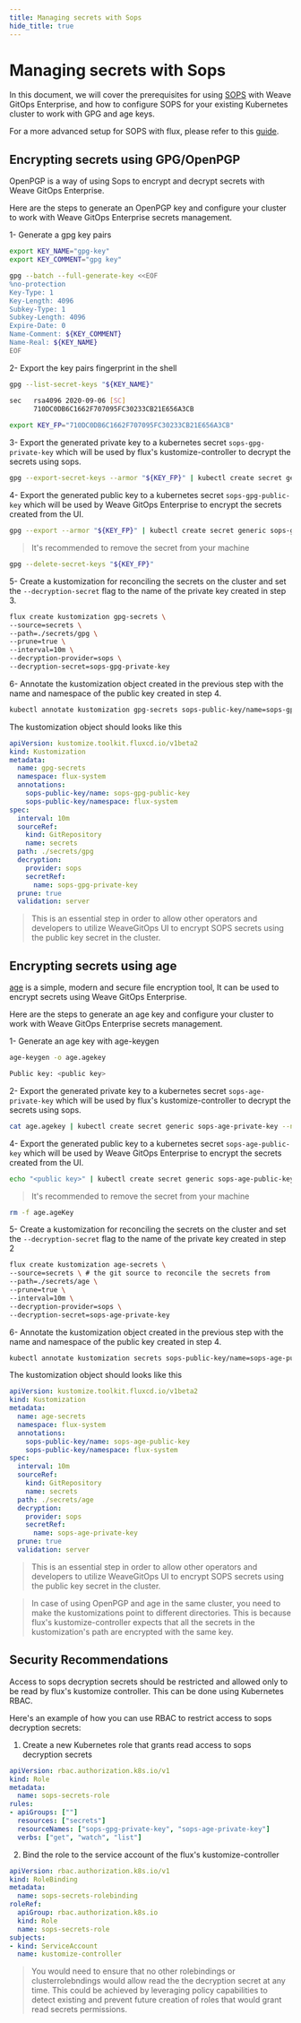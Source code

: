 ```yaml
---
title: Managing secrets with Sops
hide_title: true
---
```


# Managing secrets with Sops


In this document, we will cover the prerequisites for using [SOPS](https://github.com/mozilla/sops) with Weave GitOps Enterprise, and how to configure SOPS for your existing Kubernetes cluster to work with GPG and age keys.

For a more advanced setup for SOPS with flux, please refer to this [guide](https://fluxcd.io/flux/guides/mozilla-sops/). 


## Encrypting secrets using GPG/OpenPGP

OpenPGP is a way of using Sops to encrypt and decrypt secrets with Weave GitOps Enterprise.

Here are the steps to generate an OpenPGP key and configure your cluster to work with Weave GitOps Enterprise secrets management.

1- Generate a gpg key pairs

```bash
export KEY_NAME="gpg-key"
export KEY_COMMENT="gpg key"

gpg --batch --full-generate-key <<EOF
%no-protection
Key-Type: 1
Key-Length: 4096
Subkey-Type: 1
Subkey-Length: 4096
Expire-Date: 0
Name-Comment: ${KEY_COMMENT}
Name-Real: ${KEY_NAME}
EOF
```

2- Export the key pairs fingerprint in the shell
```bash
gpg --list-secret-keys "${KEY_NAME}"

sec   rsa4096 2020-09-06 [SC]
      710DC0DB6C1662F707095FC30233CB21E656A3CB
      
export KEY_FP="710DC0DB6C1662F707095FC30233CB21E656A3CB"
```

3- Export the generated private key to a kubernetes secret `sops-gpg-private-key` which will be used by flux's kustomize-controller to decrypt the secrets using sops.

```bash
gpg --export-secret-keys --armor "${KEY_FP}" | kubectl create secret generic sops-gpg-private-key --namespace=flux-system --from-file=sops.asc=/dev/stdin
```

4- Export the generated public key to a kubernetes secret `sops-gpg-public-key` which will be used by Weave GitOps Enterprise to encrypt the secrets created from the UI.

```bash
gpg --export --armor "${KEY_FP}" | kubectl create secret generic sops-gpg-public-key --namespace=flux-system --from-file=sops.asc=/dev/stdin
```

> It's recommended to remove the secret from your machine

```bash
gpg --delete-secret-keys "${KEY_FP}"
```

5- Create a kustomization for reconciling the secrets on the cluster and set the `--decryption-secret` flag to the name of the private key created in step 3.

```bash
flux create kustomization gpg-secrets \
--source=secrets \
--path=./secrets/gpg \
--prune=true \
--interval=10m \
--decryption-provider=sops \
--decryption-secret=sops-gpg-private-key
```

6- Annotate the kustomization object created in the previous step with the name and namespace of the public key created in step 4.

```bash
kubectl annotate kustomization gpg-secrets sops-public-key/name=sops-gpg-public-key sops-public-key/namespace=flux-system
```

The kustomization object should looks like this

```yaml
apiVersion: kustomize.toolkit.fluxcd.io/v1beta2
kind: Kustomization
metadata:
  name: gpg-secrets
  namespace: flux-system
  annotations:
    sops-public-key/name: sops-gpg-public-key
    sops-public-key/namespace: flux-system
spec:
  interval: 10m
  sourceRef:
    kind: GitRepository
    name: secrets
  path: ./secrets/gpg
  decryption:
    provider: sops
    secretRef:
      name: sops-gpg-private-key
  prune: true
  validation: server
```

> This is an essential step in order to allow other operators and developers to utilize WeaveGitOps UI to encrypt SOPS secrets using the public key secret in the cluster.

## Encrypting secrets using age

[age](https://github.com/FiloSottile/age) is a simple, modern and secure file encryption tool, It can be used to encrypt secrets using Weave GitOps Enterprise.

Here are the steps to generate an age key and configure your cluster to work with Weave GitOps Enterprise secrets management.

1- Generate an age key with age-keygen

```bash
age-keygen -o age.agekey

Public key: <public key>
```

2- Export the generated private key to a kubernetes secret `sops-age-private-key` which will be used by flux's kustomize-controller to decrypt the secrets using sops.

```bash
cat age.agekey | kubectl create secret generic sops-age-private-key --namespace=flux-system --from-file=age.agekey=/dev/stdin
```

4- Export the generated public key to a kubernetes secret `sops-age-public-key` which will be used by Weave GitOps Enterprise to encrypt the secrets created from the UI.

```bash
echo "<public key>" | kubectl create secret generic sops-age-public-key --namespace=flux-system --from-file=age.agekey=/dev/stdin
```

> It's recommended to remove the secret from your machine

```bash
rm -f age.ageKey
```

5- Create a kustomization for reconciling the secrets on the cluster and set the `--decryption-secret` flag to the name of the private key created in step 2

```bash
flux create kustomization age-secrets \
--source=secrets \ # the git source to reconcile the secrets from
--path=./secrets/age \
--prune=true \
--interval=10m \
--decryption-provider=sops \
--decryption-secret=sops-age-private-key
```

6- Annotate the kustomization object created in the previous step with the name and namespace of the public key created in step 4.

```bash
kubectl annotate kustomization secrets sops-public-key/name=sops-age-public-key sops-public-key/namespace=flux-system
```

The kustomization object should looks like this

```yaml
apiVersion: kustomize.toolkit.fluxcd.io/v1beta2
kind: Kustomization
metadata:
  name: age-secrets
  namespace: flux-system
  annotations:
    sops-public-key/name: sops-age-public-key
    sops-public-key/namespace: flux-system
spec:
  interval: 10m
  sourceRef:
    kind: GitRepository
    name: secrets
  path: ./secrets/age
  decryption:
    provider: sops
    secretRef:
      name: sops-age-private-key
  prune: true
  validation: server
```

> This is an essential step in order to allow other operators and developers to utilize WeaveGitOps UI to encrypt SOPS secrets using the public key secret in the cluster.

> In case of using OpenPGP and age in the same cluster, you need to make the kustomizations point to different directories. This is because flux's kustomize-controller expects that all the secrets in the kustomization's path are encrypted with the same key.


## Security Recommendations

Access to sops decryption secrets should be restricted and allowed only to be read by flux's kustomize controller. This can be done using Kubernetes RBAC.

Here's an example of how you can use RBAC to restrict access to sops decryption secrets:

1. Create a new Kubernetes role that grants read access to sops decryption secrets

```yaml
apiVersion: rbac.authorization.k8s.io/v1
kind: Role
metadata:
  name: sops-secrets-role
rules:
- apiGroups: [""]
  resources: ["secrets"]
  resourceNames: ["sops-gpg-private-key", "sops-age-private-key"]
  verbs: ["get", "watch", "list"]
```

2. Bind the role to the service account of the flux's kustomize-controller

```yaml
apiVersion: rbac.authorization.k8s.io/v1
kind: RoleBinding
metadata:
  name: sops-secrets-rolebinding
roleRef:
  apiGroup: rbac.authorization.k8s.io
  kind: Role
  name: sops-secrets-role
subjects:
- kind: ServiceAccount
  name: kustomize-controller
```

> You would need to ensure that no other rolebindings or clusterrolebndings would allow read the the decryption secret at any time. This could be achieved by leveraging policy capabilities to detect existing and prevent future creation of roles that would grant read secrets permissions. 
